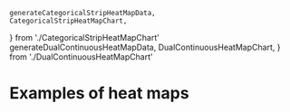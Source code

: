     generateCategoricalStripHeatMapData,
    CategoricalStripHeatMapChart,
} from './CategoricalStripHeatMapChart'
    generateDualContinuousHeatMapData,
    DualContinuousHeatMapChart,
} from './DualContinuousHeatMapChart'

<Meta title="Gallery/Heat maps" />

# Examples of heat maps

<Canvas>
    <Story name="sequential">
        <Controller generator={generateSequentialHeatMapData} chart={SequentialHeatMapChart} />
    </Story>
</Canvas>

<Canvas>
    <Story name="diverging">
        <Controller generator={generateDivergingHeatMapData} chart={DivergingHeatMapChart} />
    </Story>
</Canvas>

<Canvas>
    <Story name="block">
        <Controller
            generator={generateBlockHeatMapData}
            chart={BlockHeatMapChart}
            steps={['map', 'blockA', 'blockB', 'blockC', 'final']}
        />
    </Story>
</Canvas>

<Canvas>
    <Story name="triangular">
        <Controller generator={generateTriangularHeatMapData} chart={TriangularHeatMapChart} />
    </Story>
</Canvas>

<Canvas>
    <Story name="categorical strip">
        <Controller
            generator={generateCategoricalStripHeatMapData}
            chart={CategoricalStripHeatMapChart}
            steps={['top', 'categorical', 'measurements', 'heatmap']}
        />
    </Story>
</Canvas>

<Canvas>
    <Story name="dual continuous">
        <Controller
            generator={generateDualContinuousHeatMapData}
            chart={DualContinuousHeatMapChart}
            steps={['top', 'categorical', 'measurements', 'vowels', 'consonants']}
        />
    </Story>
</Canvas>

<Canvas>
    <Story name="boolean flags">
        <Controller
            generator={generateFlagsHeatMapData}
            chart={FlagsHeatMapChart}
            steps={['samples', 'flags', 'heatmap']}
        />
    </Story>
</Canvas>

<Canvas>
    <Story name="size bubbles">
        <Controller generator={generateSizeBlockHeatMapData} chart={SizeBlockHeatMapChart} />
    </Story>
</Canvas>
